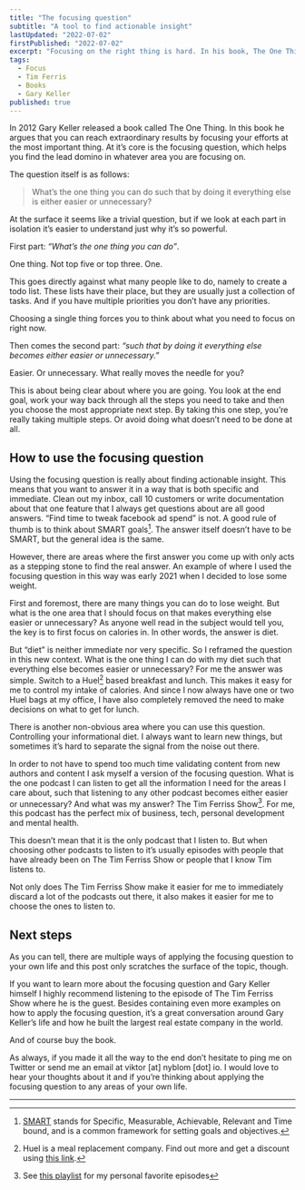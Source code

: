 ```yaml
---
title: "The focusing question"
subtitle: "A tool to find actionable insight"
lastUpdated: "2022-07-02"
firstPublished: "2022-07-02"
excerpt: "Focusing on the right thing is hard. In his book, The One Thing, Gary Keller argues that you can use a single question to find actionable insight about where to direct your energy and focus."
tags:
  - Focus
  - Tim Ferris
  - Books
  - Gary Keller
published: true
---
```


In 2012 Gary Keller released a book called The One Thing. In this book he argues that you can reach extraordinary results by focusing your efforts at the most important thing. At it’s core is the focusing question, which helps you find the lead domino in whatever area you are focusing on.

The question itself is as follows:

> What’s the one thing you can do such that by doing it everything else is either easier or unnecessary?

At the surface it seems like a trivial question, but if we look at each part in isolation it’s easier to understand just why it’s so powerful.

First part: *“What’s the one thing you can do”*.

One thing. Not top five or top three. One.

This goes directly against what many people like to do, namely to create a todo list. These lists have their place, but they are usually just a collection of tasks. And if you have multiple priorities you don’t have any priorities.

Choosing a single thing forces you to think about what you need to focus on right now.

Then comes the second part: *“such that by doing it everything else becomes either easier or unnecessary.”*

Easier. Or unnecessary. What really moves the needle for you?

This is about being clear about where you are going. You look at the end goal, work your way back through all the steps you need to take and then you choose the most appropriate next step. By taking this one step, you’re really taking multiple steps. Or avoid doing what doesn’t need to be done at all.

## How to use the focusing question

Using the focusing question is really about finding actionable insight. This means that you want to answer it in a way that is both specific and immediate. Clean out my inbox, call 10 customers or write documentation about that one feature that I always get questions about are all good answers. “Find time to tweak facebook ad spend” is not.
A good rule of thumb is to think about SMART goals[^1]. The answer itself doesn’t have to be SMART, but the general idea is the same.

However, there are areas where the first answer you come up with only acts as a stepping stone to find the real answer. An example of where I used the focusing question in this way was early 2021 when I decided to lose some weight.

First and foremost, there are many things you can do to lose weight. But what is the one area that I should focus on that makes everything else easier or unnecessary? As anyone well read in the subject would tell you, the key is to first focus on calories in. In other words, the answer is diet.

But “diet” is neither immediate nor very specific. So I reframed the question in this new context. What is the one thing I can do with my diet such that everything else becomes easier or unnecessary? For me the answer was simple. Switch to a Huel[^2] based breakfast and lunch. This makes it easy for me to control my intake of calories. And since I now always have one or two Huel bags at my office, I have also completely removed the need to make decisions on what to get for lunch.

There is another non-obvious area where you can use this question. Controlling your informational diet. I always want to learn new things, but sometimes it’s hard to separate the signal from the noise out there.

In order to not have to spend too much time validating content from new authors and content I ask myself a version of the focusing question. What is the one podcast I can listen to get all the information I need for the areas I care about, such that listening to any other podcast becomes either easier or unnecessary? And what was my answer? The Tim Ferriss Show[^3]. For me, this podcast has the perfect mix of business, tech, personal development and mental health.

This doesn’t mean that it is the only podcast that I listen to. But when choosing other podcasts to listen to it’s usually episodes with people that have already been on The Tim Ferriss Show or people that I know Tim listens to.

Not only does The Tim Ferriss Show make it easier for me to immediately discard a lot of the podcasts out there, it also makes it easier for me to choose the ones to listen to.

## Next steps

As you can tell, there are multiple ways of applying the focusing question to your own life and this post only scratches the surface of the topic, though.

If you want to learn more about the focusing question and Gary Keller himself I highly recommend listening to the episode of The Tim Ferriss Show where he is the guest. Besides containing even more examples on how to apply the focusing question, it’s a great conversation around Gary Keller’s life and how he built the largest real estate company in the world.

And of course buy the book.

As always, if you made it all the way to the end don’t hesitate to ping me on Twitter or send me an email at viktor [at] nyblom [dot] io. I would love to hear your thoughts about it and if you’re thinking about applying the focusing question to any areas of your own life.

---

[^1]: [SMART](https://en.wikipedia.org/wiki/SMART_criteria) stands for Specific, Measurable, Achievable, Relevant and Time bound, and is a common framework for setting goals and objectives.

[^2]: Huel is a meal replacement company. Find out more and get a discount using [this link](https://huel.mention-me.com/m/ol/jr8aw-viktor-nyblom).

[^3]: See [this playlist](https://open.spotify.com/playlist/75qBm8kXqqFn905CAKQsCZ?si=4e73261698fa4caf) for my personal favorite episodes